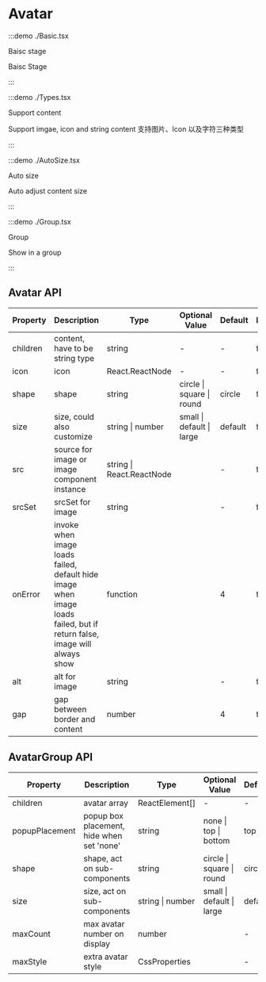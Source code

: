# Avatar

:::demo ./Basic.tsx

Baisc stage

Baisc Stage

:::

:::demo ./Types.tsx

Support content

Support imgae, icon and string content 支持图片、Icon 以及字符三种类型

:::

:::demo ./AutoSize.tsx

Auto size

Auto adjust content size

:::

:::demo ./Group.tsx

Group

Show in a group

:::

## Avatar API

| Property | Description | Type | Optional Value | Default | Require |
| --- | --- | --- | --- | --- | --- |
| children | content, have to be string type | string | - | - | false |
| icon | icon | React.ReactNode | - | - | false |
| shape | shape | string | circle &#x007c; square &#x007c; round | circle | false |
| size | size, could also customize | string &#x007c; number | small &#x007c; default &#x007c; large | default | false |
| src | source for image or image component instance | string &#x007c; React.ReactNode |  | - | false |
| srcSet | srcSet for image | string |  | - | false |
| onError | invoke when image loads failed, default hide image when image loads failed, but if return false, image will always show | function |  | 4 | false |
| alt | alt for image | string |  | - | false |
| gap | gap between border and content | number |  | 4 | false |

## AvatarGroup API

| Property | Description | Type | Optional Value | Default | Require |
| --- | --- | --- | --- | --- | --- |
| children | avatar array | ReactElement[] | - | - | true |
| popupPlacement | popup box placement, hide when set 'none' | string | none &#x007c; top &#x007c; bottom | top | false |
| shape | shape, act on sub-components | string | circle &#x007c; square &#x007c; round | circle | false |
| size | size, act on sub-components | string &#x007c; number | small &#x007c; default &#x007c; large | default | false |
| maxCount | max avatar number on display | number |  | - | false |
| maxStyle | extra avatar style | CssProperties |  | - | false |
